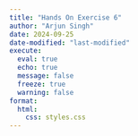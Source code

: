 ```yaml
---
title: "Hands On Exercise 6"
author: "Arjun Singh"
date: 2024-09-25
date-modified: "last-modified"
execute: 
  eval: true
  echo: true
  message: false
  freeze: true
  warning: false
format:
  html:
    css: styles.css  
---
```

